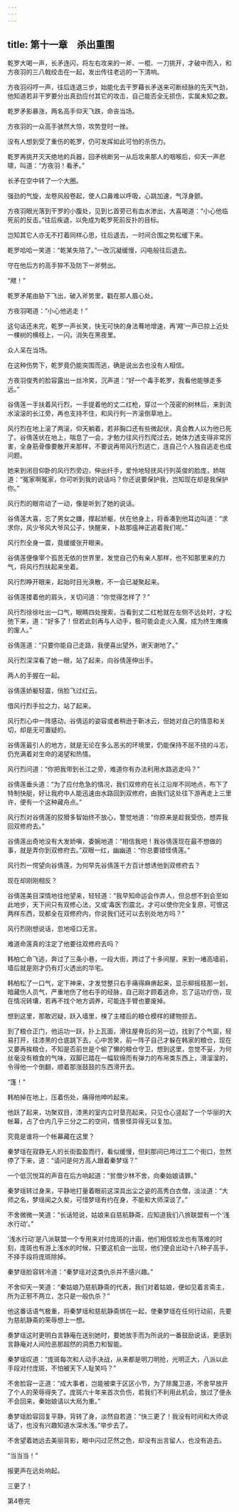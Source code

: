 ```yaml
---
---
---
```

title: 第十一章　杀出重围
---



乾罗大喝一声，长矛连闪，将左右攻来的一斧、一棍、一刀挑开，才破中而入，和方夜羽的三八戟绞击在一起，发出传往老远的一下清响。

方夜羽闷哼一声，往后连退三步，始能化去干罗藉长矛送来可断经脉的先天气劲，他知道若非干罗要分出真劲应付其它的攻击，自己能否全无损伤，实属未知之数。

乾罗矛影暴涨，两名高手仰天飞跌，命丧当场。

方夜羽的一众高手骇然大惊，攻势登时一挫。

没有人想到受了重伤的乾罗，仍可发挥如此可怕的杀伤力。

乾罗再挑开灭天绝地的兵器，回矛桃断另一从后攻来那人的咽喉后，仰天一声悲啸，叫道：“方夜羽！看矛。”

长矛在空中转了一个大圈。

强劲的气旋，龙卷风般卷起，使人口鼻难以呼吸，心跳加速，气浮身颤。

方夜羽眼光落到干罗的小腹处，见到匕首旁已有血水渗出，大喜喝道：“小心他临死前的反击。”往后疾退，以免成为乾罗死前反扑的目标。

岂知其它人亦无不打着同样心思，往后退去，一时间合围之势松缓下来。

乾罗哈哈一笑道：“乾某失陪了。”一改沉凝缓慢，闪电般往后退去。

守在他后方的高手猝不及防下一斧劈出。

“飕！”

乾罗矛尾由胁下飞出，破入斧势里，戳在那人眉心处。

方夜羽喝道：“小心他逃走！”

这句话还未完，乾罗一声长笑，快无可快的身法蓦地增速，再‘飕’一声已掠上近处一棵树的横枝上，一闪，消失在黑夜里。

众人呆在当场。

在这种伤势下，乾罗竟仍能突围而逃，确是说出去也没有人相信。

方夜羽俊秀的脸容露出一丝冷笑，沉声道：“好一个毒手乾罗，我看他能够走多远。”

谷倩莲一手扶着风行烈，一手提着他的丈二红枪，穿过一个茂密的树林后，来到流水滚滚的长江旁，再也支持不住，和风行列一齐滚倒草地上。

风行烈在地上滚了两滚，仰天躺着，若非胸口还有些微起伏，真会教人以为他已死了。谷倩莲伏在地上，喘息了一会，才勉力往风行烈爬过去，她体力透支得非常厉害，全身筋骨像要散开来那样，不要说再带风行烈逃亡，连自己个人独自逃走也成问题。

她来到闭目仰卧的风行烈旁边，伸出纤手，爱怜地轻抚风行列英俊的脸庞，娇喘道：“冤家啊冤家，你可听到我的说话吗？你还说要保护我，岂知现在却是我保护你。”

风行烈的眼帘动了一动，像是听到了她的说话。

谷倩莲大喜，忘了男女之嫌，撑起娇躯，伏在他身上，将香凑到他耳边叫道：“求求你，风少爷风大爷风公子，快醒来，卜敌那瘟神正追着我们呢。”

风行烈全身一震，竟缓缓张开眼来。

谷倩莲便像宰个孤苦无依的世界里，发觉自己仍有亲人那样，也不知那里来的力气，将风行烈扶起来坐着。

风行烈睁开眼来，起始时目光涣散，不一会已凝聚起来。

谷倩莲搂着他的肩头，关切问道：“你觉得怎样了？”

风行烈徐徐吐出一口气，眼睛四处搜索，当看到丈二红枪就在左侧不远处时，才松弛下来，道：“好多了！但若此刻再与人动手，极可能会走火入魔，成为终生瘫痪的废人。”

谷倩莲道：“只要你能自己走路，我便喜出望外，谢天谢地了。”

风行烈深深看了她一眼，站了起来，向谷倩莲伸出手。

两人的手握在一起。

谷倩莲娇躯轻震，俏脸飞过红云。

借风行烈手拉之力，站了起来。

风行烈心中一阵感动，谷倩运的姿容或者稍逊于靳冰云，但她对自己的情意和关切，却是无可置疑的。

谷倩莲最引人的地方，就是无论在多么恶劣的环境里，仍能保持不屈不挠的斗志，仍充满着对生命的渴望和热情。

风行烈问道：“你把我带到长江之旁，难道你有办法利用水路逃走吗？”

谷倩莲垂头道：“为了应付危急的情况，我们双修府在长江沿岸不同地点，布下了特制快艇，好让我府中人能迅速由水路回到双修府，由我们这处往下游再走上三里许，便有一个这种藏舟点。”

风行烈对谷倩莲的狡猾多智始终不放心，警觉地道：“你原来是趁我受伤，想弄我回双修府去。”

谷倩莲出奇地没有大发娇嗔，委婉地道：“相信我吧！我谷倩莲现在最不想做的事，就是弄你到双修府去。”双眼一红，幽幽道：“你总要错怪倩莲。”

风行烈一愕望向谷倩莲，为何早先谷倩莲千方百计想诱他到双修府去？

现在却刚刚相反？

谷倩莲美目深情地往他望来，轻轻道：“我早知命运会作弄人，但总想不到会至如此地步，天下间只有双修心法，又或‘毒医’烈震北，才可以使你完全复原，可恨这两样东西，现都全在双修府内，你说我们还可以去别处地方吗？”

风行烈刚想说话，忽地哑口无言。

难道命莲真的注定了他要往双修府去吗？

韩柏亡命飞逃，奔过了三条小巷，一段大街，跨过了十多间屋，来到一堵高墙前，墙后就是刚才仍有灯火透出的华宅。

韩柏松了一口气，定下神来，才发觉整只右手痛得麻痹起来，显示柳摇枝那一划，暗藏伤人员气，严重地伤了他右手的经脉，自己刚才顾着逃命，忘了运功疗伤，现在情况转壤，若再不找个地方调养，可能连手臂也要废掉。

想到这里，那敢迟疑，跃入墙里，楝了主楼后的粮仓模样的建物掠去。

到了粮仓正门，他运功一跃，扑上瓦面，滑往屋脊后的另一边，找到了个气窗，轻易打开，往漆黑的仓底跳下去，心中苦笑，前一阵子自己才躲在韩家的粮仓，现在又要再挨粮仓，不知是否前世是个偷了懒的粮仓守卫，想到这里，忽觉不妥，为何丝毫没有粮食的气味，双脚已踏在一幅软绵而有弹力的布帛类东西上，滑溜溜的，令得他一个倒翻，顺着那涨鼓鼓的东西滑开去。

“篷！”

韩柏掉在地上，压着伤处，痛得他呻吟起来。

他跃了起来，功聚双目，漆黑的室内立时垦亮起来，只见仓心竖起了一个华丽的大帐幕，占了仓内几乎三分之二的空间，情景怪异得无以复加。

究竟是谁将一个帐幕藏在这里？

秦梦瑶在寂静无人的长街盈盈而行，看似缓慢，但刹那间已垮过工二个街口，忽然停了下来，道：“请问是何方高人跟着秦梦瑶？”

一个低沉悦耳的声音在后方响起道：“贫僧少林不舍，向秦始娘请罪。”

秦梦瑶转过身来，平静地打量着眼前这深具出尘之姿的高秀白衣僧，淡淡道：“大师之名，梦瑶闻之久矣，可惜梦瑶有约在身，不能和大师深谈了。”

不舍微微一笑道：“长话短说，姑娘来自慈航静斋，应知道我们八旅联盟有一个‘浅水行动’。”

‘浅水行动’是八派联盟一个专用来对付庞斑的计画，他们相信蛟龙也有落难的时刻，庞斑也有游上浅水的时候，只要这机会一出现，他们便会出动十八种子高手，不择手段将庞斑除掉。

秦梦瑶脸容转冷道：“秦梦瑶对这类仇杀并不感兴趣。”

不舍仰天一笑道：“秦姑娘乃慈航静斋的代表，我们对着姑娘，便如见着言斋主，所为正邪不两立，怎只是一般仇杀？”

他这番话语气极重，将秦梦瑶和慈航静斋绑在一起，使秦梦瑶在任何行动前，先要为慈航静斋的荣辱想上一想。

奏梦瑶这时更明白言静庵在送别她时，要她放手而为所说的一番鼓励说话，更感到言静庵对人间险恶那超然的洞悉力和智能。

秦梦瑶叹道：“庞斑每次和人动手决战，从来都是明刀明抢，光明正大，八派以此手段对付庞斑，不怕被天下人耻笑吗？”

不舍脸容一正道：“成大事者，岂能被束于区区小节，为了除魔卫道，不舍早放开了个人的荣辱得失了。庞斑六十年来首次负伤，若我们不利用此机会，放过了便永不会回来，秦始娘请以大局为重。”

奏梦瑶脸容回复平静，背转了身，淡然自若道：“快三更了！我没有时间和大师说话了，也没有兴趣知道水深水浅。”举步去了。

不舍望着她远去美丽背影，眼中闪过茫然之色，却没有出言留人，也没有追去。

“当当当！”

报更声在远处响起。

三更了！

第4卷完